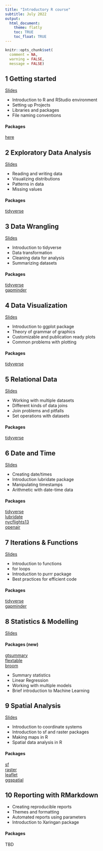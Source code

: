 ```yaml
---
title: "Introductory R course"
subtitle: July 2022
output: 
  html_document:
    theme: flatly
    toc: TRUE
    toc_float: TRUE
---
```


```r
knitr::opts_chunk$set(
  comment = NA, 
  warning = FALSE,
  message = FALSE)
```

## 1 Getting started

[Slides](https://docs.google.com/presentation/d/1wuaTSNCsBhmRUxFx6ADoxvp8UG28uDqVBL3d50BwUBQ/edit?usp=sharing)

-   Introduction to R and RStudio environment
-   Setting up Projects
-   Libraries and packages
-   File naming conventions

#### Packages

[here](https://here.r-lib.org/)

## 2 Exploratory Data Analysis

[Slides](https://docs.google.com/presentation/d/1Wjx81_gBEk112qsRnbNJ9m9sXUxyF_HE9_71TNXc5Uo/edit?usp=sharing)

-   Reading and writing data
-   Visualizing distributions
-   Patterns in data
-   Missing values

#### Packages
[tidyverse](https://www.tidyverse.org/packages/)

## 3 Data Wrangling
[Slides](https://data-wrangling.netlify.app/#/title-slide)

- Introduction to tidyverse
- Data transformation
- Cleaning data for analysis
- Summarizing datasets

#### Packages
[tidyverse](https://www.tidyverse.org/packages/)     
[gapminder](https://www.rdocumentation.org/packages/gapminder/versions/0.3.0)

## 4 Data Visualization
[Slides](https://cstep-data-viz.netlify.app/#1)

-   Introduction to ggplot package
-   Theory of grammar of graphics
-   Customizable and publication ready plots
-   Common problems with plotting

#### Packages
[tidyverse](https://www.tidyverse.org/packages/)

## 5 Relational Data
[Slides](https://relational-data.netlify.app/#/title-slide)

-   Working with multiple datasets
-   Different kinds of data joins
-   Join problems and pitfalls
-   Set operations with datasets

#### Packages
[tidyverse](https://www.tidyverse.org/packages/)


## 6 Date and Time
[Slides](https://cstep-rcourse-date-and-time.netlify.app/)

-   Creating date/times
-   Introduction lubridate package
-   Manipulating timestamps
-   Arithmetic with date-time data

#### Packages
[tidyverse](https://www.tidyverse.org/packages/)     
[lubridate](https://lubridate.tidyverse.org/)     
[nycflights13](https://cran.r-project.org/web/packages/nycflights13/index.html)     
[openair](https://davidcarslaw.github.io/openair/)

## 7 Iterations & Functions
[Slides](https://cstep-iterations.netlify.app/#/title-slide)

-   Introduction to functions
-   for loops
-   Introduction to purrr package
-   Best practices for efficient code

#### Packages
[tidyverse](https://www.tidyverse.org/packages/)   
[gapminder](https://www.rdocumentation.org/packages/gapminder/versions/0.3.0)

## 8 Statistics & Modelling
[Slides](https://cstep-stats.netlify.app/)

#### Packages (new)
[gtsummary](https://www.danieldsjoberg.com/gtsummary/)  
[flextable](https://ardata-fr.github.io/flextable-book/)  
[broom](https://broom.tidymodels.org/)  


-   Summary statistics
-   Linear Regression
-   Working with multiple models
-   Brief introduction to Machine Learning

## 9 Spatial Analysis
[Slides](https://r-course-spatial-analysis.netlify.app/#1)

-   Introduction to coordinate systems
-   Introduction to sf and raster packages
-   Making maps in R
-   Spatial data analysis in R

#### Packages
[sf](https://r-spatial.github.io/sf/)  
[raster](https://rspatial.org/raster/pkg/index.html)  
[leaflet](https://rstudio.github.io/leaflet/)  
[ggspatial](https://paleolimbot.github.io/ggspatial/)  


## 10 Reporting with RMarkdown

-   Creating reproducible reports
-   Themes and formatting
-   Automated reports using parameters
-   Introduction to Xaringan package

#### Packages
TBD
